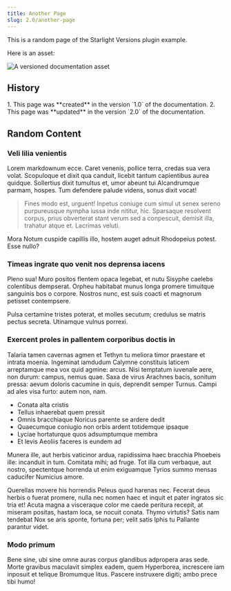 ```yaml
---
title: Another Page
slug: 2.0/another-page
---
```


This is a random page of the Starlight Versions plugin example.

Here is an asset:

![A versioned documentation asset](../../../assets/2.0/demo.png)

## History


<Steps>
  1. This page was **created** in the version `1.0` of the documentation. 2.
  This page was **updated** in the version `2.0` of the documentation.
</Steps>

## Random Content

### Veli lilia venientis

Lorem markdownum ecce. Caret venenis, pollice terra, credas sua vera volat. Scopuloque et dixit qua canduit, licebit tantum capientibus aurea quidque. Sollertius dixit tumultus et, umor abeunt tui Alcandrumque parmam, hospes. Tum defendere palude videns, sonus dixit vocat!

> Fines modo est, urguent! Inpetus coniuge cum simul ut senex sereno purpureusque nympha iussa inde nititur, hic. Sparsaque resolvent corpus, prius obverterat stant verum sed a conpescuit, demisit illa, trahatur atque et. Lacrimas veluti.

Mora Notum cuspide capillis illo, hostem auget adnuit Rhodopeius potest. Esse nullo?

### Timeas ingrate quo venit nos deprensa iacens

Pleno sua! Muro positos flentem opaca legebat, et nutu Sisyphe caelebs colentibus dempserat. Orpheu habitabat munus longa promere timuitque sanguinis bos o corpore. Nostros nunc, est suis coacti et magnorum petisset contempsere.

Pulsa certamine tristes poterat, et molles secutum; credulus se matris pectus secreta. Utinamque vulnus porrexi.

### Exercent proles in pallentem corporibus doctis in

Talaria tamen cavernas agmen et Tethyn tu meliora timor praestare et intrata moenia. Ingeminat iamdudum Calymne constituis laticem arreptamque mea vox quid agmine: arcus. Nisi temptatum iuvenale aere, non durum: campus, nemus quae. Saxa de virus Arachnes bacis, sonitum pressa: aevum doloris cacumine in quis, deprendit semper Turnus. Campi ad ales visa furto: autem non, nam.

- Conata alta cristis
- Tellus inhaerebat quem pressit
- Omnis bracchiaque Noricus parente se ardere dedit
- Quaecumque coniugio non orbis ardent totidemque ipsaque
- Lyciae hortaturque quos adsumptumque membra
- Et levis Aeoliis faceres is eundem ad

Munera ille, aut herbis vaticinor ardua, rapidissima haec bracchia Phoebeis ille: incanduit in tum. Comitata mihi; ad fruge. Tot illa cum verbaque, aut nostro, spectentque horrenda ut enim exiguamque Tyrios summo mensas caducifer Numicius amore.

Querellas movere his horrendis Peleus quod harenas nec. Fecerat deus herbis o fuerat promere, nulla nec nomen haec et inquit et pater ingratos sic tria et! Acuta magna a visceraque color me caede peritura recepit, at miseram positas, hastam loca, se nocuit conata. Thymo virtutis? Satis nam tendebat Nox se aris sponte, fortuna per; velit satis Iphis tu Pallante parantur videt.

### Modo primum

Bene sine, ubi sine omne auras corpus glandibus adpropera aras sede. Morte gravibus maculavit simplex eadem, quem Hyperborea, increscere iam inposuit et telique Bromumque litus. Pascere instruxere digiti; ambo prece tibi humo!
